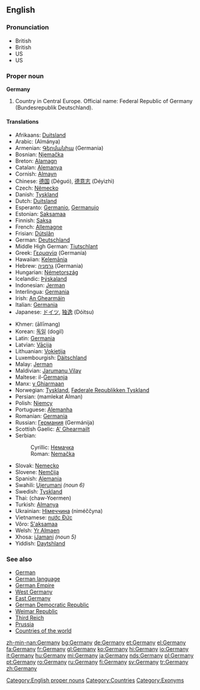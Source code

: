 ==English==
{{wikipedia}}
===Pronunciation===
*British {{IPA|[ˈdʒɜːmənɪ]}}
*British {{SAMPA|/"dZ3:m@nI/}}
*US {{IPA|[ˈdʒɝməni]}}
*US {{SAMPA|/"dZ3`m@ni/}}
{{rfap}}

===Proper noun===
[[Category:English proper nouns]]
'''Germany'''

# Country in Central Europe. Official name: Federal Republic of Germany (Bundesrepublik Deutschland).

====Translations====
{{trans-top|Germany}}
*Afrikaans: [[Duitsland]]
*Arabic: {{ARchar|[[المانيا]]}} (Almánya) {{f}}
*Armenian: [[Գերմանիա]] (Germania)
*Bosnian: [[Njemačka]] {{f}}
*Breton: [[Alamagn]]
*Catalan: [[Alemanya]]
*Cornish: [[Almayn]]
*Chinese: [[德国]] (Déguó), [[德意志]] (Déyìzhì)
*Czech: [[Německo]] {{n}}
*Danish: [[Tyskland]]
*Dutch: [[Duitsland]] {{n}}
*Esperanto: [[Germanio]], [[Germanujo]]
*Estonian: [[Saksamaa]]
*Finnish: [[Saksa]]
*French: [[Allemagne]] {{f}}
*Frisian: [[Dútslân]] {{n}}
*German: [[Deutschland]] {{n}}
*Middle High German: [[Tiutschlant]] {{n}}
*Greek: [[Γερμανία]] (Germanía) {{f}}
*Hawaiian: [[Kelemānia]]
*Hebrew: [[גרמניה]] (Germania) {{f}}
*Hungarian: [[Németország]]
*Icelandic: [[Þýskaland]] {{n}}
*Indonesian: [[Jerman]]
*Interlingua: [[Germania]]
*Irish: [[An Ghearmáin]] {{f}}
*Italian: [[Germania]] {{f}}
*Japanese: [[ドイツ]], [[独逸]] (Dóitsu)
{{trans-mid}}
*Khmer: {{KMchar|[[ឤលឺម៉ង់]]}} (āllīmang)
*Korean: [[독일]] (dogil)
*Latin: [[Germania]] {{f}}
*Latvian: [[Vācija]] {{f}}
*Lithuanian: [[Vokietija]] {{f}}
*Luxembourgish: [[Däitschland]] {{n}}
*Malay: [[Jerman]]
*Maldivian: [[Jarumanu Vilay]]
*Maltese: il-[[Ġermanja]]
*Manx: [[y Ghiarmaan]]
*Norwegian: [[Tyskland]], [[Føderale Republikken Tyskland]]
*Persian: {{FAchar|[[مملکت المان]]}} (mamlekat Alman)
*Polish: [[Niemcy]]
*Portuguese: [[Alemanha]] {{f}}
*Romanian: [[Germania]] {{f}}
*Russian: [[Германия]] (Germánija) {{f}}
*Scottish Gaelic: [[A' Ghearmailt]] {{f}}
*Serbian:
*:Cyrillic: [[Немачка]] {{f}}
*:Roman: [[Nemačka]] {{f}}
*Slovak: [[Nemecko]] {{n}}
*Slovene: [[Nemčija]] {{f}}
*Spanish: [[Alemania]] {{f}}
*Swahili: [[Ujerumani]] ''(noun 6)''
*Swedish: [[Tyskland]]
*Thai: {{THchar|[[ชาวเยอรมัน]]}} (chaw-Yoermen)
*Turkish: [[Almanya]]
*Ukrainian: [[Німеччина]] (niméččyna) {{f}}
*Vietnamese: [[nước Đức]]
*Võro: [[S'aksamaa]]
*Welsh: [[Yr Almaen]] {{f}}
*Xhosa: [[iJamani]] ''(noun 5)''
*Yiddish: [[Daytshland]] 
{{trans-bottom}}

===See also===
*[[German]]
*[[German language]]
*[[German Empire]]
*[[West Germany]]
*[[East Germany]]
*[[German Democratic Republic]]
*[[Weimar Republic]]
*[[Third Reich]]
*[[Prussia]]
*[[Countries of the world]]

[[Category:Countries]]
[[Category:Exonyms]]

[[zh-min-nan:Germany]]
[[bg:Germany]]
[[de:Germany]]
[[et:Germany]]
[[el:Germany]]
[[fa:Germany]]
[[fr:Germany]]
[[gl:Germany]]
[[ko:Germany]]
[[hi:Germany]]
[[io:Germany]]
[[it:Germany]]
[[hu:Germany]]
[[mi:Germany]]
[[ja:Germany]]
[[nds:Germany]]
[[pl:Germany]]
[[pt:Germany]]
[[ro:Germany]]
[[ru:Germany]]
[[fi:Germany]]
[[sv:Germany]]
[[tr:Germany]]
[[zh:Germany]]